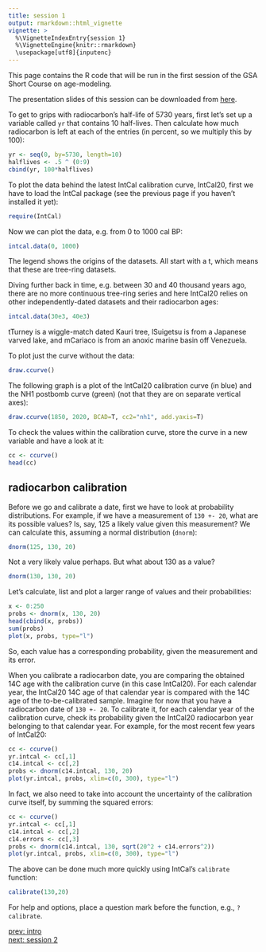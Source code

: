 ```yaml
---
title: session 1
output: rmarkdown::html_vignette
vignette: >
  %\VignetteIndexEntry{session 1}
  %\VignetteEngine{knitr::rmarkdown}
  \usepackage[utf8]{inputenc}
---
```


This page contains the R code that will be run in the first session of the GSA Short Course on age-modeling.

The presentation slides of this session can be downloaded from [here](./1-radiocarbon.pptx).

To get to grips with radiocarbon's half-life of 5730 years, first let's set up a variable called `yr` that contains 10 half-lives. Then calculate how much radiocarbon is left at each of the entries (in percent, so we multiply this by 100):

```r
yr <- seq(0, by=5730, length=10)
halflives <- .5 ^ (0:9)
cbind(yr, 100*halflives)
```

To plot the data behind the latest IntCal calibration curve, IntCal20, first we have to load the IntCal package (see the previous page if you haven't installed it yet):

```r
require(IntCal)
```

Now we can plot the data, e.g. from 0 to 1000 cal BP:

```r
intcal.data(0, 1000)
```

The legend shows the origins of the datasets. All start with a t, which means that these are tree-ring datasets.

Diving further back in time, e.g. between 30 and 40 thousand years ago, there are no more continuous tree-ring series and here IntCal20 relies on other independently-dated datasets and their radiocarbon ages:

```r
intcal.data(30e3, 40e3)
```

tTurney is a wiggle-match dated Kauri tree, lSuigetsu is from a Japanese varved lake, and mCariaco is from an anoxic marine basin off Venezuela.

To plot just the curve without the data:

```r
draw.ccurve()
```

The following graph is a plot of the IntCal20 calibration curve (in blue) and the NH1 postbomb curve (green) (not that they are on separate vertical axes):

```r
draw.ccurve(1850, 2020, BCAD=T, cc2="nh1", add.yaxis=T)
```

To check the values within the calibration curve, store the curve in a new variable and have a look at it:

```r
cc <- ccurve()
head(cc)
```

## radiocarbon calibration

Before we go and calibrate a date, first we have to look at probability distributions. For example, if we have a measurement of `130 +- 20`, what are its possible values? Is, say, 125 a likely value given this measurement? We can calculate this, assuming a normal distribution (`dnorm`):

```r
dnorm(125, 130, 20)
```

Not a very likely value perhaps. But what about 130 as a value?

```r
dnorm(130, 130, 20)
```

Let's calculate, list and plot a larger range of values and their probabilities:

```r
x <- 0:250
probs <- dnorm(x, 130, 20)
head(cbind(x, probs))
sum(probs)
plot(x, probs, type="l")
```

So, each value has a corresponding probability, given the measurement and its error.

When you calibrate a radiocarbon date, you are comparing the obtained 14C age with the calibration curve (in this case IntCal20). For each calendar year, the IntCal20 14C age of that calendar year is compared with the 14C age of the to-be-calibrated sample. Imagine for now that you have a radiocarbon date of `130 +- 20`. To calibrate it, for each calendar year of the calibration curve, check its probability given the IntCal20 radiocarbon year belonging to that calendar year. For example, for the most recent few years of IntCal20:

```r
cc <- ccurve()
yr.intcal <- cc[,1]
c14.intcal <- cc[,2]
probs <- dnorm(c14.intcal, 130, 20)
plot(yr.intcal, probs, xlim=c(0, 300), type="l")
```

In fact, we also need to take into account the uncertainty of the calibration curve itself, by summing the squared errors:

```r
cc <- ccurve()
yr.intcal <- cc[,1]
c14.intcal <- cc[,2]
c14.errors <- cc[,3]
probs <- dnorm(c14.intcal, 130, sqrt(20^2 + c14.errors^2))
plot(yr.intcal, probs, xlim=c(0, 300), type="l")
```

The above can be done much more quickly using IntCal's `calibrate` function:

```r
calibrate(130,20)
```

For help and options, place a question mark before the function, e.g., `?calibrate`.


[prev: intro](intro.html)<br>
[next: session 2](session_2.html)
